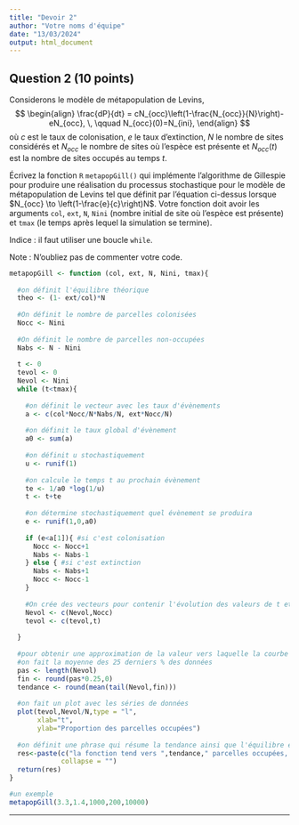 ```yaml
---
title: "Devoir 2"
author: "Votre noms d'équipe"
date: "13/03/2024"
output: html_document
---
```


## Question 2 (10 points)

Considerons le modèle de métapopulation de Levins,
$$
\begin{align}
\frac{dP}{dt} = cN_{occ}\left(1-\frac{N_{occ}}{N}\right)- eN_{occ}, \, \qquad N_{occ}(0)=N_{ini},
\end{align}
$$
où $c$ est le taux de colonisation, $e$ le taux d'extinction, $N$ le nombre de sites considérés et $N_{occ}$ le nombre de sites où l'espèce est présente et $N_{occ}(t)$ est la nombre de sites occupés au temps $t$.

Écrivez la fonction ```R``` ```metapopGill()``` qui implémente l'algorithme de Gillespie pour produire une réalisation du processus stochastique pour le modèle de métapopulation de Levins tel que définit par l'équation ci-dessus lorsque $N_{occ} \to \left(1-\frac{e}{c}\right)N$. Votre fonction doit avoir les arguments 
```col```, ```ext```, ```N```,   ```Nini``` (nombre initial de site où l'espèce est présente) et ```tmax``` (le temps après lequel la simulation se termine). 

Indice : il faut utiliser une boucle `while`.

Note : N'oubliez pas de commenter votre code.

```r
metapopGill <- function (col, ext, N, Nini, tmax){
  
  #on définit l'équilibre théorique
  theo <- (1- ext/col)*N
  
  #On définit le nombre de parcelles colonisées
  Nocc <- Nini
  
  #On définit le nombre de parcelles non-occupées
  Nabs <- N - Nini
  
  t <- 0
  tevol <- 0
  Nevol <- Nini
  while (t<tmax){
    
    #on définit le vecteur avec les taux d'évènements
    a <- c(col*Nocc/N*Nabs/N, ext*Nocc/N)
    
    #on définit le taux global d'évènement
    a0 <- sum(a)
    
    #on définit u stochastiquement
    u <- runif(1)
    
    #on calcule le temps t au prochain évènement
    te <- 1/a0 *log(1/u)
    t <- t+te
    
    #on détermine stochastiquement quel évènement se produira
    e <- runif(1,0,a0)
    
    if (e<a[1]){ #si c'est colonisation
      Nocc <- Nocc+1
      Nabs <- Nabs-1
    } else { #si c'est extinction
      Nabs <- Nabs+1
      Nocc <- Nocc-1
    }
    
    #On crée des vecteurs pour contenir l'évolution des valeurs de t et de Nocc
    Nevol <- c(Nevol,Nocc)
    tevol <- c(tevol,t)
    
  }
  
  #pour obtenir une approximation de la valeur vers laquelle la courbe converge,
  #on fait la moyenne des 25 derniers % des données
  pas <- length(Nevol)
  fin <- round(pas*0.25,0)
  tendance <- round(mean(tail(Nevol,fin)))
  
  #on fait un plot avec les séries de données
  plot(tevol,Nevol/N,type = "l",
       xlab="t",
       ylab="Proportion des parcelles occupées")
  
  #on définit une phrase qui résume la tendance ainsi que l'équilibre estimé
  res<-paste(c("la fonction tend vers ",tendance," parcelles occupées, l'équilibre théorique est à ",round(theo)," parcelles occupées"),
             collapse = "")
  return(res)
}

#un exemple
metapopGill(3.3,1.4,1000,200,10000)
```

***